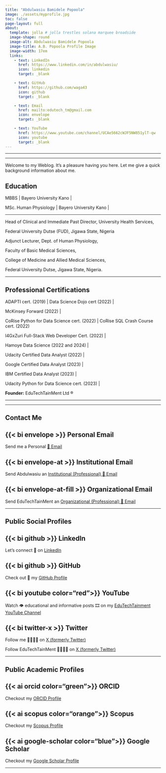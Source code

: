```yaml
---
title: "Abdulwasiu Bamidele Popoola"
image: ./assets/myprofile.jpg
toc: false
page-layout: full
about: 
  template: jolla # jolla trestles solana marquee broadside
  image-shape: round
  image-alt: Abdulwasiu Bamidele Popoola
  image-title: A.B. Popoola Profile Image
  image-width: 17em
  links:
    - text: LinkedIn
      href: https://www.linkedin.com/in/abdulwasiu/
      icon: linkedin
      target: _blank

    - text: GitHub
      href: https://github.com/waga43
      icon: github
      target: _blank

    - text: Email
      href: mailto:edutech_tm@gmail.com
      icon: envelope
      target: _blank

    - text: YouTube
      href: https://www.youtube.com/channel/UCAe5662cWJF5NW851ylT-qw
      icon: youtube
      target: _blank
---
```


------------------------------------------------------------------------

------------------------------------------------------------------------

Welcome to my Weblog. It's a pleasure having you here. Let me give a quick background information about me.

## Education

MBBS \| Bayero University Kano \|

MSc. Human Physiology \| Bayero University Kano \|

------------------------------------------------------------------------

Head of Clinical and Immediate Past Director, University Health Services,

Federal University Dutse (FUD), Jigawa State, Nigeria

Adjunct Lecturer, Dept. of Human Physiology,

Faculty of Basic Medical Sciences,

College of Medicine and Allied Medical Sciences,

Federal University Dutse, Jigawa State, Nigeria.

------------------------------------------------------------------------

## Professional Certifications

ADAPTI cert. (2019) \| Data Science Dojo cert (2022) \|

McKinsey Forward (2022) \|

CoRise Python for Data Science cert. (2022) \| CoRise SQL Crash Course cert. (2022)

I4GxZuri Full-Stack Web Developer Cert. (2022) \|

Hamoye Data Science (2022 and 2024) \|

Udacity Certified Data Analyst (2022) \|

Google Certified Data Analyst (2023) \|

IBM Certified Data Analyst (2023) \|

Udacity Python for Data Science cert. (2023) \|

**Founder:** EduTechTainMent Ltd ®

------------------------------------------------------------------------

<!-- ## Web Dev Projects 1

::: panel-tabset
## EduTechTainMent Forum

Join my 👨‍👩‍👦‍👦 [ETTM Forum](https://edutechtainment.net)

## EduTechTainMent LMS

Join and indicate interest in any courses 📖 on the [EduTechTainMent LMS](https://lms.edutechtainment.net)

## NMA Jigawa AGM

Built a [Landing Page for NMA Jigawa AGM](https://is.gd/nmajigawa2024agm)

## 
:::

## Web Dev Projects 2

::: panel-tabset
## NMA Jigawa Annual Scientific Conference

Built a [Landing Page of NMA Jigawa Annual Scientific Conference](https://is.gd/nmajigawa)

## NBRRI International Workshop

Built a [Landing Page for the Nigeria Building and Road Research Institute (NBRRI) International Workshop](https://da.gd/nbrri2024)

And some more 🙂 😊 ........

::: -->

------------------------------------------------------------------------

## Contact Me

::: panel-tabset
## {{< bi envelope >}} Personal Email

Send me a Personal [📨 Email](mailto:edutech.tm@gmail.com)

## {{< bi envelope-at >}} Institutional Email

Send Abdulwasiu an [Institutional (Professional) 📨 Email](mailto:abdulwasiu.b@fud.edu.ng)

## {{< bi envelope-at-fill >}} Organizational Email

Send EduTechTainMent an [Organizational (Professional) 📨 Email](mailto:support@edutechtainment.net)
:::

------------------------------------------------------------------------

## Public Social Profiles

::: panel-tabset
## {{< bi github >}} LinkedIn

Let's connect 🤝 on [LinkedIn](https://linkedin.com/in/abdulwasiu)

## {{< bi github >}} GitHub

Check out 👀 my [GitHub Profile](https://github.com/waga43)

## {{< bi youtube color="red">}} YouTube

Watch 👁 educational and informative posts 🎞 on my [EduTechTainment YouTube Channel](https://www.youtube.com/channel/UCAe5662cWJF5NW851ylT-qw)

## {{< bi twitter-x >}} Twitter

Follow me 🚶🏾‍♂️‍➡️ on [X (formerly Twitter)](https://x.com/waga43)

Follow EduTechTainMent 🚶🏾‍♂️‍➡️ on [X (formerly Twitter)](https://x.com/edutech_tm)
:::

------------------------------------------------------------------------

## Public Academic Profiles

::: panel-tabset
## {{< ai orcid color="green">}} ORCID

Checkout my [ORCID Profile](https://orcid.org)

## {{< ai scopus color="orange">}} Scopus

Checkout my [Scopus Profile](https://www.scopus.com/)

## {{< ai google-scholar color="blue">}} Google Scholar

Checkout my [Google Scholar Profile](https://scholar.google.com)
:::

------------------------------------------------------------------------